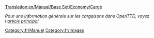 [[Translation:en/Manual/Base Set/Economy/Cargo]]

''Pour une information générale sur les cargaisons dans OpenTTD, voyez l'[[fr/Manual/Base Set/Economy/Cargaison|article principal]]''

[[Category:fr/Manuel]]
[[Category:fr/Images]]
